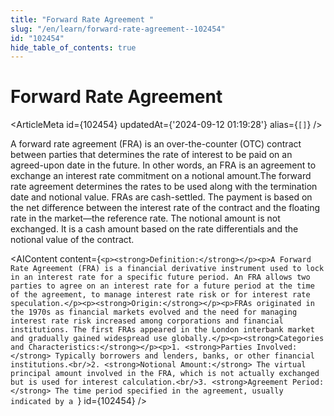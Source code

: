 ```yaml
---
title: "Forward Rate Agreement "
slug: "/en/learn/forward-rate-agreement--102454"
id: "102454"
hide_table_of_contents: true
---
```



# Forward Rate Agreement 

<ArticleMeta id={102454} updatedAt={'2024-09-12 01:19:28'} alias={`[]`} />
<div className='border-solid border-b border-t-0 my-4 border-[var(--ifm-color-gray-300)]' />

A forward rate agreement (FRA) is an over-the-counter (OTC) contract between parties that determines the rate of interest to be paid on an agreed-upon date in the future. In other words, an FRA is an agreement to exchange an interest rate commitment on a notional amount.The forward rate agreement determines the rates to be used along with the termination date and notional value. FRAs are cash-settled. The payment is based on the net difference between the interest rate of the contract and the floating rate in the market—the reference rate. The notional amount is not exchanged. It is a cash amount based on the rate differentials and the notional value of the contract.

<AIContent content={`<p><strong>Definition:</strong></p><p>A Forward Rate Agreement (FRA) is a financial derivative instrument used to lock in an interest rate for a specific future period. An FRA allows two parties to agree on an interest rate for a future period at the time of the agreement, to manage interest rate risk or for interest rate speculation.</p><p><strong>Origin:</strong></p><p>FRAs originated in the 1970s as financial markets evolved and the need for managing interest rate risk increased among corporations and financial institutions. The first FRAs appeared in the London interbank market and gradually gained widespread use globally.</p><p><strong>Categories and Characteristics:</strong></p><p>1. <strong>Parties Involved:</strong> Typically borrowers and lenders, banks, or other financial institutions.<br/>2. <strong>Notional Amount:</strong> The virtual principal amount involved in the FRA, which is not actually exchanged but is used for interest calculation.<br/>3. <strong>Agreement Period:</strong> The time period specified in the agreement, usually indicated by a `} id={102454} />
